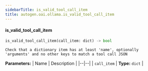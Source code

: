 ```yaml
---
sidebarTitle: is_valid_tool_call_item
title: autogen.oai.ollama.is_valid_tool_call_item
---
```


<code class="doc-symbol doc-symbol-heading doc-symbol-function"></code>
#### is_valid_tool_call_item

```python
is_valid_tool_call_item(call_item: dict) -> bool
```

    Check that a dictionary item has at least 'name', optionally 'arguments' and no other keys to match a tool call JSON

<b>Parameters:</b>
| Name | Description |
|--|--|
| `call_item` | **Type:** `dict` |

<br />